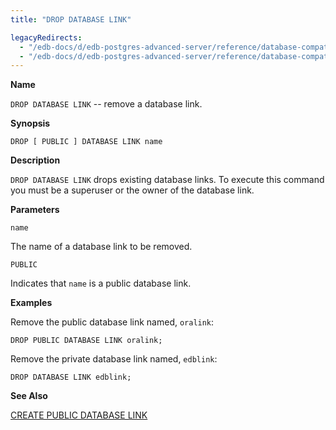 ```yaml
---
title: "DROP DATABASE LINK"

legacyRedirects:
  - "/edb-docs/d/edb-postgres-advanced-server/reference/database-compatibility-for-oracle-developers-sql-guide/13/drop_public_database_link.html"
  - "/edb-docs/d/edb-postgres-advanced-server/reference/database-compatibility-for-oracle-developers-sql-guide/latest/drop_public_database_link.html"
---
```


<div id="drop_public_database_link" class="registered_link"></div>

**Name**

`DROP DATABASE LINK` -- remove a database link.

**Synopsis**

```text
DROP [ PUBLIC ] DATABASE LINK name
```

**Description**

`DROP DATABASE LINK` drops existing database links. To execute this command you must be a superuser or the owner of the database link.

**Parameters**

`name`

 The name of a database link to be removed.

`PUBLIC`

 Indicates that `name` is a public database link.

**Examples**

Remove the public database link named, `oralink`:

```text
DROP PUBLIC DATABASE LINK oralink;
```

Remove the private database link named, `edblink`:

```text
DROP DATABASE LINK edblink;
```

**See Also**

[CREATE PUBLIC DATABASE LINK](21_create_public_database_link/#create_public_database_link)
